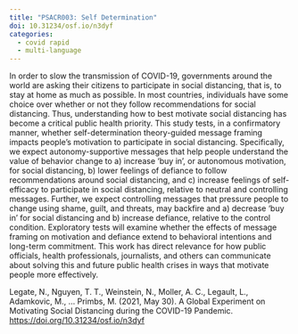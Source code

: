 ```yaml
---
title: "PSACR003: Self Determination"
doi: 10.31234/osf.io/n3dyf
categories:
  - covid rapid
  - multi-language
---
```


In order to slow the transmission of COVID-19, governments around the world are asking their citizens to participate in social distancing, that is, to stay at home as much as possible. In most countries, individuals have some choice over whether or not they follow recommendations for social distancing. Thus, understanding how to best motivate social distancing has become a critical public health priority. This study tests, in a confirmatory manner, whether self-determination theory-guided message framing impacts people’s motivation to participate in social distancing. Specifically, we expect autonomy-supportive messages that help people understand the value of behavior change to a) increase ‘buy in’, or autonomous motivation, for social distancing, b) lower feelings of defiance to follow recommendations around social distancing, and c) increase feelings of self-efficacy to participate in social distancing, relative to neutral and controlling messages. Further, we expect controlling messages that pressure people to change using shame, guilt, and threats, may backfire and a) decrease ‘buy in’ for social distancing and b) increase defiance, relative to the control condition. Exploratory tests will examine whether the effects of message framing on motivation and defiance extend to behavioral intentions and long-term commitment. This work has direct relevance for how public officials, health professionals, journalists, and others can communicate about solving this and future public health crises in ways that motivate people more effectively.

Legate, N., Nguyen, T. T., Weinstein, N., Moller, A. C., Legault, L., Adamkovic, M., … Primbs, M. (2021, May 30). A Global Experiment on Motivating Social Distancing during the COVID-19 Pandemic. <https://doi.org/10.31234/osf.io/n3dyf>